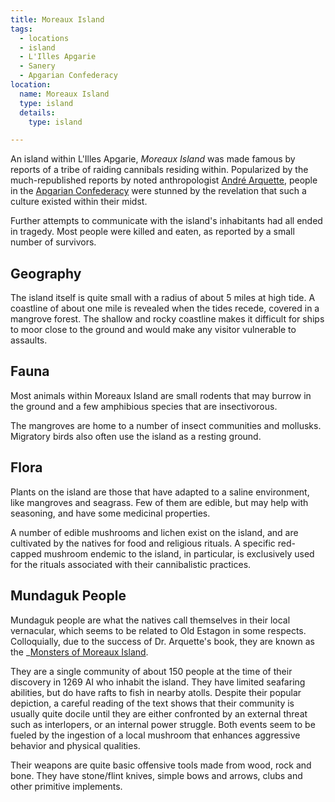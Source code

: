 ```yaml
---
title: Moreaux Island
tags:
  - locations
  - island
  - L'Illes Apgarie
  - Sanery
  - Apgarian Confederacy
location:
  name: Moreaux Island
  type: island
  details:
    type: island

---
```


An island within L'Illes Apgarie, *Moreaux Island* was made famous by reports of
a tribe of raiding cannibals residing within. Popularized by the
much-republished reports by noted anthropologist
[André Arquette](/characters/andre-arquette/), people in the
[Apgarian Confederacy](/organizations/apgarian-confederacy/) were stunned
by the revelation that such a culture existed within their midst.

Further attempts to communicate with the island's inhabitants had all ended in
tragedy. Most people were killed and eaten, as reported by a small number of
survivors.

## Geography

The island itself is quite small with a radius of about 5 miles at high tide. A
coastline of about one mile is revealed when the tides recede, covered in a
mangrove forest. The shallow and rocky coastline makes it difficult for ships to
moor close to the ground and would make any visitor vulnerable to assaults.

## Fauna

Most animals within Moreaux Island are small rodents that may burrow in the
ground and a few amphibious species that are insectivorous.

The mangroves are home to a number of insect communities and mollusks. Migratory
birds also often use the island as a resting ground.

## Flora

Plants on the island are those that have adapted to a saline environment, like
mangroves and seagrass. Few of them are edible, but may help with seasoning, and
have some medicinal properties.

A number of edible mushrooms and lichen exist on the island, and are cultivated
by the natives for food and religious rituals. A specific red-capped mushroom
endemic to the island, in particular, is exclusively used for the rituals
associated with their cannibalistic practices.

## Mundaguk People

Mundaguk people are what the natives call themselves in their local vernacular,
which seems to be related to Old Estagon in some respects. Colloquially, due to
the success of Dr. Arquette's book, they are known as the
\_[Monsters of Moreaux Island](/misc/monsters-of-moreaux-island/).

They are a single community of about 150 people at the time of their discovery
in 1269 AI who inhabit the island. They have limited seafaring abilities, but do
have rafts to fish in nearby atolls. Despite their popular depiction, a careful
reading of the text shows that their community is usually quite docile until
they are either confronted by an external threat such as interlopers, or an
internal power struggle. Both events seem to be fueled by the ingestion of a
local mushroom that enhances aggressive behavior and physical qualities.

Their weapons are quite basic offensive tools made from wood, rock and bone.
They have stone/flint knives, simple bows and arrows, clubs and other primitive
implements.
